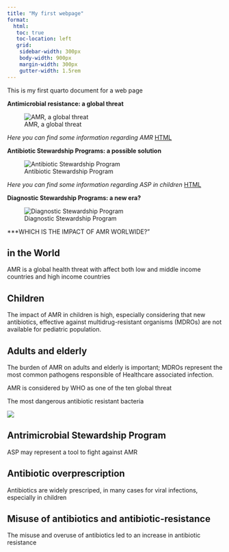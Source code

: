 ```yaml
---
title: "My first webpage"
format: 
  html: 
   toc: true
   toc-location: left
   grid:
    sidebar-width: 300px
    body-width: 900px
    margin-width: 300px
    gutter-width: 1.5rem
---
```



This is my first quarto document for a web page


::: {.grid}

::: {.g-col-4}

**Antimicrobial resistance: a global threat**

![AMR, a global threat](images/AMR.png)

*Here you can find some information regarding AMR*
[HTML](QuartoSummerSchool.html)

:::

::: {.g-col-4}

**Antibiotic Stewardship Programs: a possible solution**

![Antibiotic Stewardship Program](images/ASP2.jpg)

*Here you can find some information regarding ASP in children*
[HTML](ASP.html)

:::

::: {.g-col-4}

**Diagnostic Stewardship Programs: a new era?**

![Diagnostic Stewardship Program](images/DSP.png)

:::

:::


::: {.panel-tabset}

***WHICH IS THE IMPACT OF AMR WORLWIDE?"

## in the World

AMR is a global health threat with affect both low and middle income countries and high income countries

## Children

The impact of AMR in children is high, especially considering that new antibiotics, effective against multidrug-resistant organisms (MDROs) are not available for pediatric population.

## Adults and elderly
The burden of AMR on adults and elderly is important; MDROs represent the most common pathogens responsible of Healthcare associated infection.

:::

::: {.callout-note collapse="true"}
AMR is considered by WHO as one of the ten global threat
:::


:::{.column-margin}
The most dangerous antibiotic resistant bacteria


![](images/MDRO.jpg)
:::


::: {.callout-tip collapse="true"}
## Antrimicrobial Stewardship Program

ASP may represent a tool to fight against AMR
:::

::: {.callout-caution collapse="true"}
## Antibiotic overprescription

Antibiotics are widely prescriped, in many cases for viral infections, especially in children
:::


::: {.callout-warning collapse="true"}
## Misuse of antibiotics and antibiotic-resistance

The misuse and overuse of antibiotics led to an increase in antibiotic resistance
:::
